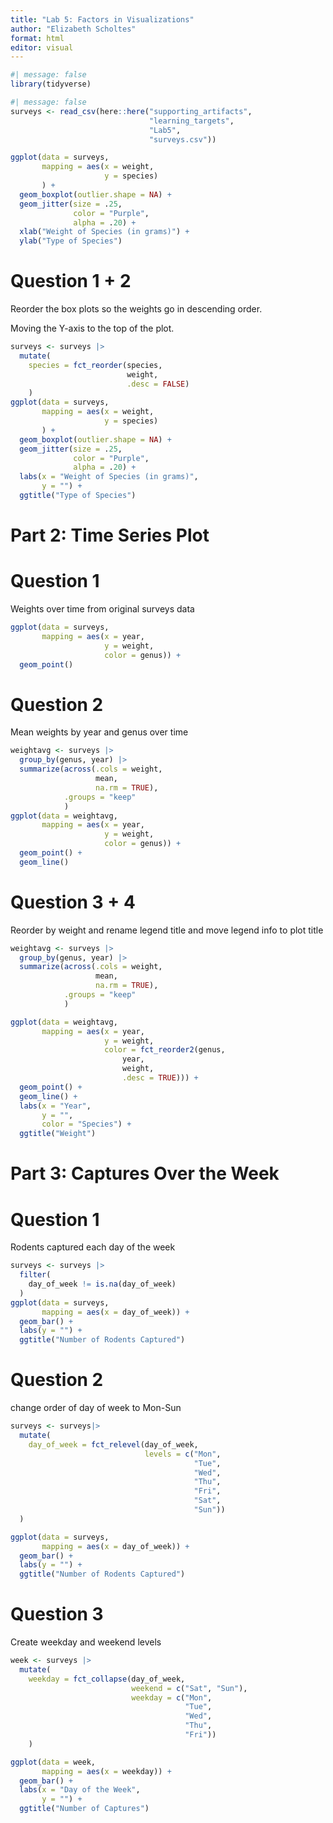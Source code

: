 ```yaml
---
title: "Lab 5: Factors in Visualizations"
author: "Elizabeth Scholtes"
format: html
editor: visual
---
```


```r
#| message: false
library(tidyverse)
```

```r
#| message: false
surveys <- read_csv(here::here("supporting_artifacts",
                               "learning_targets",
                               "Lab5",
                               "surveys.csv")) 
```

```r
ggplot(data = surveys, 
       mapping = aes(x = weight, 
                     y = species)
       ) +
  geom_boxplot(outlier.shape = NA) +
  geom_jitter(size = .25, 
              color = "Purple", 
              alpha = .20) +
  xlab("Weight of Species (in grams)") +
  ylab("Type of Species")
```

# Question 1 + 2

Reorder the box plots so the weights go in descending order.

Moving the Y-axis to the top of the plot.

```r
surveys <- surveys |>
  mutate(
    species = fct_reorder(species,
                          weight,
                          .desc = FALSE)
    )
ggplot(data = surveys, 
       mapping = aes(x = weight,
                     y = species)
       ) +
  geom_boxplot(outlier.shape = NA) +
  geom_jitter(size = .25, 
              color = "Purple", 
              alpha = .20) +
  labs(x = "Weight of Species (in grams)",
       y = "") +
  ggtitle("Type of Species")
```

# Part 2: Time Series Plot

# Question 1

Weights over time from original surveys data

```r
ggplot(data = surveys,
       mapping = aes(x = year,
                     y = weight,
                     color = genus)) +
  geom_point()
```

# Question 2

Mean weights by year and genus over time

```r
weightavg <- surveys |>
  group_by(genus, year) |>
  summarize(across(.cols = weight,
                   mean,
                   na.rm = TRUE),
            .groups = "keep"
            )
ggplot(data = weightavg,
       mapping = aes(x = year,
                     y = weight,
                     color = genus)) +
  geom_point() +
  geom_line()
```

# Question 3 + 4

Reorder by weight and rename legend title and move legend info to plot title

```r
weightavg <- surveys |>
  group_by(genus, year) |>
  summarize(across(.cols = weight,
                   mean,
                   na.rm = TRUE),
            .groups = "keep"
            )

ggplot(data = weightavg,
       mapping = aes(x = year,
                     y = weight,
                     color = fct_reorder2(genus,
                         year,
                         weight,
                         .desc = TRUE))) +
  geom_point() +
  geom_line() +
  labs(x = "Year",
       y = "",
       color = "Species") +
  ggtitle("Weight")
```

# Part 3: Captures Over the Week

# Question 1

Rodents captured each day of the week

```r
surveys <- surveys |>
  filter(
    day_of_week != is.na(day_of_week)
  )
ggplot(data = surveys,
       mapping = aes(x = day_of_week)) +
  geom_bar() +
  labs(y = "") +
  ggtitle("Number of Rodents Captured")
```

# Question 2

change order of day of week to Mon-Sun

```r
surveys <- surveys|>
  mutate(
    day_of_week = fct_relevel(day_of_week,
                              levels = c("Mon",
                                         "Tue",
                                         "Wed",
                                         "Thu",
                                         "Fri",
                                         "Sat",
                                         "Sun"))
  )

ggplot(data = surveys,
       mapping = aes(x = day_of_week)) +
  geom_bar() +
  labs(y = "") +
  ggtitle("Number of Rodents Captured")
```

# Question 3

Create weekday and weekend levels

```r
week <- surveys |>
  mutate(
    weekday = fct_collapse(day_of_week,
                           weekend = c("Sat", "Sun"),
                           weekday = c("Mon",
                                       "Tue",
                                       "Wed",
                                       "Thu",
                                       "Fri"))
    )

ggplot(data = week,
       mapping = aes(x = weekday)) +
  geom_bar() +
  labs(x = "Day of the Week",
       y = "") +
  ggtitle("Number of Captures")
```
